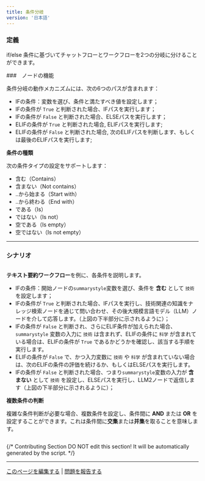 ```yaml
---
title: 条件分岐
version: '日本語'
---
```


### 定義

if/else 条件に基づいてチャットフローとワークフローを2つの分岐に分けることができます。

###　ノードの機能

条件分岐の動作メカニズムには、次の6つのパスが含まれます：

* IFの条件：変数を選び、条件と満たすべき値を設定します；
* IFの条件が `True` と判断された場合、IFパスを実行します；
* IFの条件が `False` と判断された場合、ELSEパスを実行します；
* ELIFの条件が `True` と判断された場合, ELIFパスを実行します;
* ELIFの条件が `False` と判断された場合, 次のELIFパスを判断します、もしくは最後のELIFパスを実行します;

**条件の種類**

次の条件タイプの設定をサポートします：

* 含む（Contains）
* 含まない（Not contains）
* ..から始まる（Start with）
* ..から終わる（End with）
* である（Is）
* ではない（Is not）
* 空である（Is empty）
* 空ではない（Is not empty）

***

### シナリオ

<Frame>
  <img src="https://assets-docs.dify.ai/dify-enterprise-mintlify/jp/guides/workflow/node/0ac5b007b9fb6c1c22e2c9ea7c00dac5.png" alt="" />
</Frame>

**テキスト要約ワークフロー**を例に、各条件を説明します。

* IFの条件：開始ノードの`summarystyle`変数を選び、条件を **含む** として `技術` を設定します；
* IFの条件が `True` と判断された場合、IFパスを実行し、技術関連の知識をナレッジ検索ノードを通じて問い合わせ、その後大規模言語モデル（LLM）ノードを介して応答します。（上図の下半部分に示されるように）；
* IFの条件が `False` と判断され、さらにELIF条件が加えられた場合、`summarystyle` 変数の入力に `技術` は含まれず、ELIFの条件に `科学` が含まれている場合は、ELIFの条件が `True` であるかどうかを確認し、該当する手順を実行します。
* ELIFの条件が `False` で、かつ入力変数に `技術` や `科学` が含まれていない場合は、次のELIFの条件の評価を続けるか、もしくはELSEパスを実行します。
* IFの条件が `False` と判断された場合、つまり`summarystyle`変数の入力が **含まない** として `技術` を設定し、ELSEパスを実行し、LLM2ノードで返信します（上図の下半部分に示されるように）；

**複数条件の判断**

複雑な条件判断が必要な場合、複数条件を設定し、条件間に **AND** または **OR** を設定することができます。これは条件間に**交集**または**并集**を取ることを意味します。

<Frame caption="複数条件の判断" width="369">
  <img src="https://assets-docs.dify.ai/dify-enterprise-mintlify/jp/guides/workflow/node/098cf0cb913048464ed270cee12acde7.png" alt="" />
</Frame>

{/*
Contributing Section
DO NOT edit this section!
It will be automatically generated by the script.
*/}

---

[このページを編集する](https://github.com/langgenius/dify-docs/edit/main/ja-jp/guides/workflow/node/ifelse.mdx) | [問題を報告する](https://github.com/langgenius/dify-docs/issues/new?title=ドキュメントの問題%3A%20&body=%23%23%20問題の説明%0A%3C%21--%20発見した問題について簡単に説明してください%20--%3E%0A%0A%23%23%20ページリンク%0Ahttps%3A%2F%2Fgithub.com%2Flanggenius%2Fdify-docs%2Fblob%2Fmain%2Fja-jp/guides/workflow/node%2Fifelse.mdx%0A%0A%23%23%20提案される変更%0A%3C%21--%20特定の変更案がある場合は、ここで説明してください%20--%3E%0A%0A%3C%21--%20ドキュメントの品質向上にご協力いただきありがとうございます！%20--%3E)

